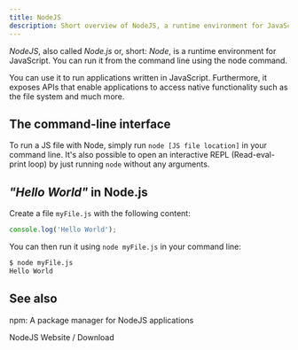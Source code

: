 ```yaml
---
title: NodeJS
description: Short overview of NodeJS, a runtime environment for JavaScript.
---
```


<!--
Concept
=======

=== When to use this template:
Use this template when you need to describe a concept, technology,
or something similar. In other words: whenever you need to write an
article that describes a concept where the concept's name can be the
article's title (e.g., "Vert. x", "Verticle", "Event Bus")

=== When not to use this template:
Do not use these templates for articles that give context on how
to use/approach the topic. Instead, it would be best if you used a guide for that.

Writing a guide and a concept article are not mutually exclusive. Instead,
you should, in most cases, write both, where the concept gives a brief overview
of what it is, and the guide is a longer article explaining best practices on using
it.

E.g.:
Concept: Event Bus
Guide: Interacting with the Event Bus


=== Writing tips:
- Write in the present tense
- Use neutral pronouns (they/them instead of he/she and him/her)
- Be respectful to everyone
- Be aware of the potential for cultural misunderstandings
-->

<!-- Relevant imports: -->


<!-- Brief Description (1-3 lines) of the concept: -->

_NodeJS_, also called _Node.js_ or, short: _Node_, is a runtime environment for
JavaScript. You can run it from the command line using the node command.

You can use it to run applications written in JavaScript. Furthermore, it
exposes APIs that enable applications to access native functionality such as the
file system and much more.

## The command-line interface

To run a JS file with Node, simply run `node [JS file location]` in your command
line. It's also possible to open an interactive REPL (Read-eval-print loop) by
just running `node` without any arguments.

## _"Hello World"_ in Node.js

Create a file `myFile.js` with the following content:

```js title='myFile.js'
console.log('Hello World');
```

You can then run it using `node myFile.js` in your command line:

```sh
$ node myFile.js
Hello World
```

## See also

<Reference to="./npm">npm: A package manager for NodeJS applications</Reference>

<Reference to="https://nodejs.org/en/">NodeJS Website / Download</Reference>

<!--
Snippets
--------

<Reference to="../other-article">
    Relative Link to other article
</Reference>

<Reference to="https://www.example.com">
    Example Website
</Reference>
-->

